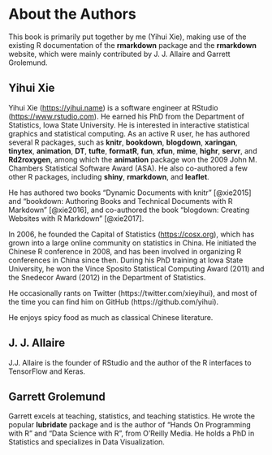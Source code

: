 # About the Authors {#author .unnumbered}

This book is primarily put together by me (Yihui Xie), making use of the existing R documentation of the **rmarkdown** package and the **rmarkdown** website, which were mainly contributed by J. J. Allaire and Garrett Grolemund.

## Yihui Xie {-}

Yihui Xie (<https://yihui.name>) is a software engineer at RStudio (<https://www.rstudio.com>). He earned his PhD from the Department of Statistics, Iowa State University. He is interested in interactive statistical graphics and statistical computing. As an active R user, he has authored several R packages, such as **knitr**, **bookdown**, **blogdown**, **xaringan**, **tinytex**, **animation**, **DT**, **tufte**, **formatR**, **fun**, **xfun**, **mime**, **highr**, **servr**, and **Rd2roxygen**, among which the **animation** package won the 2009 John M. Chambers Statistical Software Award (ASA). He also co-authored a few other R packages, including **shiny**, **rmarkdown**, and **leaflet**.

He has authored two books "Dynamic Documents with knitr" [@xie2015] and "bookdown: Authoring Books and Technical Documents with R Markdown" [@xie2016], and co-authored the book "blogdown: Creating Websites with R Markdown" [@xie2017].

In 2006, he founded the Capital of Statistics (<https://cosx.org>), which has grown into a large online community on statistics in China. He initiated the Chinese R conference in 2008, and has been involved in organizing R conferences in China since then. During his PhD training at Iowa State University, he won the Vince Sposito Statistical Computing Award (2011) and the Snedecor Award (2012) in the Department of Statistics.

He occasionally rants on Twitter (https://twitter.com/xieyihui), and most of the time you can find him on GitHub (https://github.com/yihui).

He enjoys spicy food as much as classical Chinese literature.

## J. J. Allaire {-}

J.J. Allaire is the founder of RStudio and the author of the R interfaces to TensorFlow and Keras.

## Garrett Grolemund {-}

Garrett excels at teaching, statistics, and teaching statistics. He wrote the popular **lubridate** package and is the author of "Hands On Programming with R" and "Data Science with R", from O'Reilly Media. He holds a PhD in Statistics and specializes in Data Visualization.
